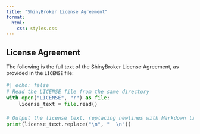 ```yaml
---
title: "ShinyBroker License Agreement"
format:
  html:
    css: styles.css
---
```


## License Agreement

The following is the full text of the ShinyBroker License Agreement, as provided in the `LICENSE` file:

<div style="text-align: justify; font-family: 'Times New Roman', Times, serif; font-size: 12pt; line-height: 1.5; margin: 0 auto; max-width: 800px;">

```python
#| echo: false
# Read the LICENSE file from the same directory
with open("LICENSE", "r") as file:
    license_text = file.read()

# Output the license text, replacing newlines with Markdown line breaks
print(license_text.replace("\n", "  \n"))
```
</div>
